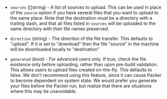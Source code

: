 <!-- Code generated from the comments of the Config struct in provisioner/file/provisioner.go; DO NOT EDIT MANUALLY -->

- `sources` ([]string) - A list of sources to upload. This can be used in place of the `source`
  option if you have several files that you want to upload to the same
  place. Note that the destination must be a directory with a trailing
  slash, and that all files listed in `sources` will be uploaded to the
  same directory with their file names preserved.

- `direction` (string) - The direction of the file transfer. This defaults to "upload". If it is
  set to "download" then the file "source" in the machine will be
  downloaded locally to "destination"

- `generated` (bool) - For advanced users only. If true, check the file existence only before
  uploading, rather than upon pre-build validation. This allows users to
  upload files created on-the-fly. This defaults to false. We
  don't recommend using this feature, since it can cause Packer to become
  dependent on system state. We would prefer you generate your files before
  the Packer run, but realize that there are situations where this may be
  unavoidable.

<!-- End of code generated from the comments of the Config struct in provisioner/file/provisioner.go; -->
